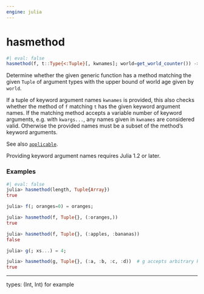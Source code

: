 ```yaml
---
engine: julia
---
```


# hasmethod {#sec-doc}
    

::: {.callout-note appearance="simple" title="docblock" collapse=false}    


```julia
#| eval: false
hasmethod(f, t::Type{<:Tuple}[, kwnames]; world=get_world_counter()) -> Bool

```

Determine whether the given generic function has a method matching the given `Tuple` of argument types with the upper bound of world age given by `world`.
 
If a tuple of keyword argument names `kwnames` is provided, this also checks whether the method of `f` matching `t` has the given keyword argument names. If the matching method accepts a variable number of keyword arguments, e.g. with `kwargs...`, any names given in `kwnames` are considered valid. Otherwise the provided names must be a subset of the method's keyword arguments.
 
See also [`applicable`](@ref).
 
::: {.callout-warning title="compat: Julia 1.2"}

Providing keyword argument names requires Julia 1.2 or later.


:::


### Examples
    

```julia
#| eval: false
julia> hasmethod(length, Tuple{Array})
true

julia> f(; oranges=0) = oranges;

julia> hasmethod(f, Tuple{}, (:oranges,))
true

julia> hasmethod(f, Tuple{}, (:apples, :bananas))
false

julia> g(; xs...) = 4;

julia> hasmethod(g, Tuple{}, (:a, :b, :c, :d))  # g accepts arbitrary kwargs
true

```



:::
    

 --- 
 
::: {.callout-note appearance="simple" title="docblock" collapse=false}    

types: (Int, Int) for example
 


:::
    

